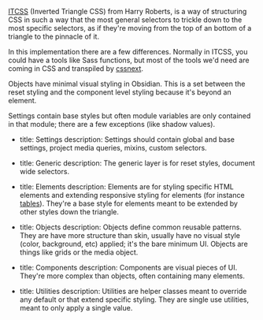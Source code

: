 

[ITCSS](https://www.youtube.com/watch?v=1OKZOV-iLj4) (Inverted Triangle CSS) from Harry Roberts, is a way of structuring CSS in such a way that the most general selectors to trickle down to the most specific selectors, as if they're moving from the top of an bottom of a triangle to the pinnacle of it.


In this implementation there are a few differences. Normally in ITCSS, you could have a tools like Sass functions, but most of the tools we'd need are coming in CSS and transpiled by [cssnext](cssnext.io/features/).

Objects have minimal visual styling in Obsidian. This is a set between the reset styling and the component level styling because it's beyond an element.

Settings contain base styles but often module variables are only contained in that module; there are a few exceptions (like shadow values).

- title: Settings
  description: Settings should contain global and base settings, project media queries, mixins, custom selectors.

- title: Generic
  description: The generic layer is for reset styles, document wide selectors.

- title: Elements
  description: Elements are for styling specific HTML elements and extending responsive styling for elements (for instance [tables](/elements#tables-section)). They're a base style for elements meant to be extended by other styles down the triangle.

- title: Objects
  description: Objects define common reusable patterns. They are have more structure than skin, usually have no visual style (color, background, etc) applied; it's the bare minimum UI. Objects are things like grids or the media object.

- title: Components
  description: Components are visual pieces of UI. They're more complex than objects, often containing many elements.

- title: Utilities
  description: Utilities are helper classes meant to override any default or that extend specific styling. They are single use utilities, meant to only apply a single value.
